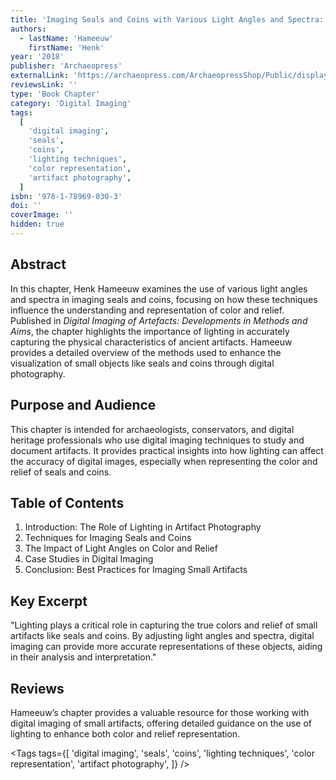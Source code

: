 ```yaml
---
title: 'Imaging Seals and Coins with Various Light Angles and Spectra: Consequences for Understanding and Representing Colour and Relief'
authors:
  - lastName: 'Hameeuw'
    firstName: 'Henk'
year: '2018'
publisher: 'Archaeopress'
externalLink: 'https://archaeopress.com/ArchaeopressShop/Public/displayProductDetail.asp?id=%7B1903D7EB-97A3-4459-BF73-7957F1A7F566%7D'
reviewsLink: ''
type: 'Book Chapter'
category: 'Digital Imaging'
tags:
  [
    'digital imaging',
    'seals',
    'coins',
    'lighting techniques',
    'color representation',
    'artifact photography',
  ]
isbn: '978-1-78969-030-3'
doi: ''
coverImage: ''
hidden: true
---
```


## Abstract

In this chapter, Henk Hameeuw examines the use of various light angles and spectra in imaging seals and coins, focusing on how these techniques influence the understanding and representation of color and relief. Published in _Digital Imaging of Artefacts: Developments in Methods and Aims_, the chapter highlights the importance of lighting in accurately capturing the physical characteristics of ancient artifacts. Hameeuw provides a detailed overview of the methods used to enhance the visualization of small objects like seals and coins through digital photography.

## Purpose and Audience

This chapter is intended for archaeologists, conservators, and digital heritage professionals who use digital imaging techniques to study and document artifacts. It provides practical insights into how lighting can affect the accuracy of digital images, especially when representing the color and relief of seals and coins.

## Table of Contents

1. Introduction: The Role of Lighting in Artifact Photography
2. Techniques for Imaging Seals and Coins
3. The Impact of Light Angles on Color and Relief
4. Case Studies in Digital Imaging
5. Conclusion: Best Practices for Imaging Small Artifacts

## Key Excerpt

"Lighting plays a critical role in capturing the true colors and relief of small artifacts like seals and coins. By adjusting light angles and spectra, digital imaging can provide more accurate representations of these objects, aiding in their analysis and interpretation."

## Reviews

Hameeuw’s chapter provides a valuable resource for those working with digital imaging of small artifacts, offering detailed guidance on the use of lighting to enhance both color and relief representation.

<Tags
  tags={[
    'digital imaging',
    'seals',
    'coins',
    'lighting techniques',
    'color representation',
    'artifact photography',
  ]}
/>
